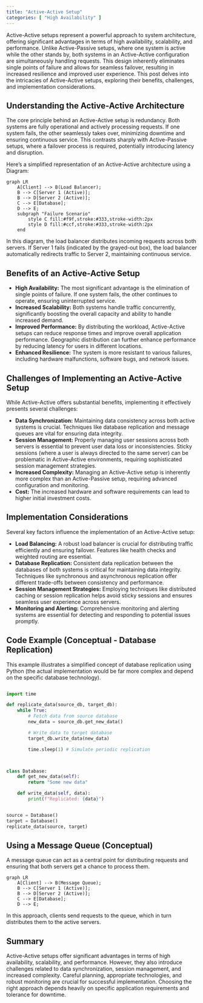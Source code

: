 ```yaml
---
title: "Active-Active Setup"
categories: [ "High Availability" ]
---
```



Active-Active setups represent a powerful approach to system architecture, offering significant advantages in terms of high availability, scalability, and performance.  Unlike Active-Passive setups, where one system is active while the other stands by, both systems in an Active-Active configuration are simultaneously handling requests. This design inherently eliminates single points of failure and allows for seamless failover, resulting in increased resilience and improved user experience.  This post delves into the intricacies of Active-Active setups, exploring their benefits, challenges, and implementation considerations.


## Understanding the Active-Active Architecture

The core principle behind an Active-Active setup is redundancy.  Both systems are fully operational and actively processing requests.  If one system fails, the other seamlessly takes over, minimizing downtime and ensuring continuous service.  This contrasts sharply with Active-Passive setups, where a failover process is required, potentially introducing latency and disruption.

Here's a simplified representation of an Active-Active architecture using a Diagram:

```mermaid
graph LR
    A[Client] --> B(Load Balancer);
    B --> C[Server 1 (Active)];
    B --> D[Server 2 (Active)];
    C --> E[Database];
    D --> E;
    subgraph "Failure Scenario"
        style C fill:#f9f,stroke:#333,stroke-width:2px
        style D fill:#ccf,stroke:#333,stroke-width:2px
    end
```

In this diagram, the load balancer distributes incoming requests across both servers.  If Server 1 fails (indicated by the grayed-out box), the load balancer automatically redirects traffic to Server 2, maintaining continuous service.


## Benefits of an Active-Active Setup

* **High Availability:**  The most significant advantage is the elimination of single points of failure.  If one system fails, the other continues to operate, ensuring uninterrupted service.
* **Increased Scalability:**  Both systems handle traffic concurrently, significantly boosting the overall capacity and ability to handle increased demand.
* **Improved Performance:**  By distributing the workload, Active-Active setups can reduce response times and improve overall application performance.  Geographic distribution can further enhance performance by reducing latency for users in different locations.
* **Enhanced Resilience:**  The system is more resistant to various failures, including hardware malfunctions, software bugs, and network issues.

## Challenges of Implementing an Active-Active Setup

While Active-Active offers substantial benefits, implementing it effectively presents several challenges:

* **Data Synchronization:**  Maintaining data consistency across both active systems is crucial.  Techniques like database replication and message queues are vital for ensuring data integrity.
* **Session Management:**  Properly managing user sessions across both servers is essential to prevent user data loss or inconsistencies.  Sticky sessions (where a user is always directed to the same server) can be problematic in Active-Active environments, requiring sophisticated session management strategies.
* **Increased Complexity:**  Managing an Active-Active setup is inherently more complex than an Active-Passive setup, requiring advanced configuration and monitoring.
* **Cost:**  The increased hardware and software requirements can lead to higher initial investment costs.


## Implementation Considerations

Several key factors influence the implementation of an Active-Active setup:

* **Load Balancing:**  A robust load balancer is crucial for distributing traffic efficiently and ensuring failover.  Features like health checks and weighted routing are essential.
* **Database Replication:**  Consistent data replication between the databases of both systems is critical for maintaining data integrity.  Techniques like synchronous and asynchronous replication offer different trade-offs between consistency and performance.
* **Session Management Strategies:**  Employing techniques like distributed caching or session replication helps avoid sticky sessions and ensures seamless user experience across servers.
* **Monitoring and Alerting:**  Comprehensive monitoring and alerting systems are essential for detecting and responding to potential issues promptly.


## Code Example (Conceptual - Database Replication)

This example illustrates a simplified concept of database replication using Python (the actual implementation would be far more complex and depend on the specific database technology).

```python

import time

def replicate_data(source_db, target_db):
    while True:
        # Fetch data from source database
        new_data = source_db.get_new_data()

        # Write data to target database
        target_db.write_data(new_data)

        time.sleep(1) # Simulate periodic replication



class Database:
    def get_new_data(self):
        return "Some new data"

    def write_data(self, data):
        print(f"Replicated: {data}")


source = Database()
target = Database()
replicate_data(source, target)

```


##  Using a Message Queue (Conceptual)

A message queue can act as a central point for distributing requests and ensuring that both servers get a chance to process them.

```mermaid
graph LR
    A[Client] --> B(Message Queue);
    B --> C[Server 1 (Active)];
    B --> D[Server 2 (Active)];
    C --> E[Database];
    D --> E;
```

In this approach, clients send requests to the queue, which in turn distributes them to the active servers.


## Summary

Active-Active setups offer significant advantages in terms of high availability, scalability, and performance. However, they also introduce challenges related to data synchronization, session management, and increased complexity.  Careful planning, appropriate technologies, and robust monitoring are crucial for successful implementation.  Choosing the right approach depends heavily on specific application requirements and tolerance for downtime.

